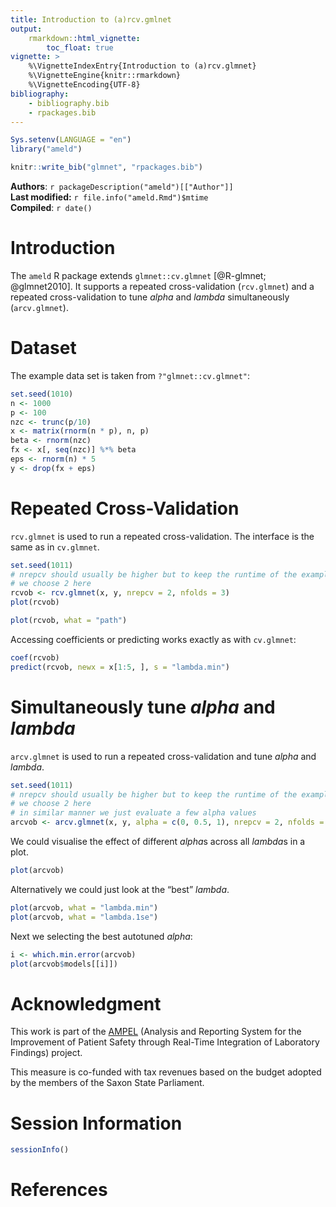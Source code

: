 ```yaml
---
title: Introduction to (a)rcv.gmlnet
output:
    rmarkdown::html_vignette:
        toc_float: true
vignette: >
    %\VignetteIndexEntry{Introduction to (a)rcv.glmnet}
    %\VignetteEngine{knitr::rmarkdown}
    %\VignetteEncoding{UTF-8}
bibliography:
    - bibliography.bib
    - rpackages.bib
---
```


```r
Sys.setenv(LANGUAGE = "en")
library("ameld")

knitr::write_bib("glmnet", "rpackages.bib")
```

**Authors**: `r packageDescription("ameld")[["Author"]] `<br />
**Last modified:** `r file.info("ameld.Rmd")$mtime`<br />
**Compiled**: `r date()`

# Introduction

The `ameld` R package extends `glmnet::cv.glmnet` [@R-glmnet; @glmnet2010].
It supports a repeated cross-validation (`rcv.glmnet`) and
a repeated cross-validation to tune *alpha* and *lambda* simultaneously
(`arcv.glmnet`).

# Dataset

The example data set is taken from `?"glmnet::cv.glmnet"`:

```r
set.seed(1010)
n <- 1000
p <- 100
nzc <- trunc(p/10)
x <- matrix(rnorm(n * p), n, p)
beta <- rnorm(nzc)
fx <- x[, seq(nzc)] %*% beta
eps <- rnorm(n) * 5
y <- drop(fx + eps)
```

# Repeated Cross-Validation

`rcv.glmnet` is used to run a repeated cross-validation.
The interface is the same as in `cv.glmnet`.

```r
set.seed(1011)
# nrepcv should usually be higher but to keep the runtime of the example low
# we choose 2 here
rcvob <- rcv.glmnet(x, y, nrepcv = 2, nfolds = 3)
plot(rcvob)

plot(rcvob, what = "path")
```

Accessing coefficients or predicting works exactly as with `cv.glmnet`:
```r
coef(rcvob)
predict(rcvob, newx = x[1:5, ], s = "lambda.min")
```

# Simultaneously tune *alpha* and *lambda*

`arcv.glmnet` is used to run a repeated cross-validation and tune *alpha* and
*lambda*.

```r
set.seed(1011)
# nrepcv should usually be higher but to keep the runtime of the example low
# we choose 2 here
# in similar manner we just evaluate a few alpha values
arcvob <- arcv.glmnet(x, y, alpha = c(0, 0.5, 1), nrepcv = 2, nfolds = 3)
```

We could visualise the effect of different *alpha*s across all *lambda*s in
a plot.

```r
plot(arcvob)
```

Alternatively we could just look at the "best" *lambda*.

```r
plot(arcvob, what = "lambda.min")
plot(arcvob, what = "lambda.1se")
```

Next we selecting the best autotuned *alpha*:

```r
i <- which.min.error(arcvob)
plot(arcvob$models[[i]])
```

# Acknowledgment

This work is part of the [AMPEL](https://ampel.care/en/)
(Analysis and Reporting System for the Improvement of Patient Safety through
Real-Time Integration of Laboratory Findings) project.

This measure is co-funded with tax revenues based on the budget adopted by
the members of the Saxon State Parliament.

# Session Information

```r
sessionInfo()
```

# References
